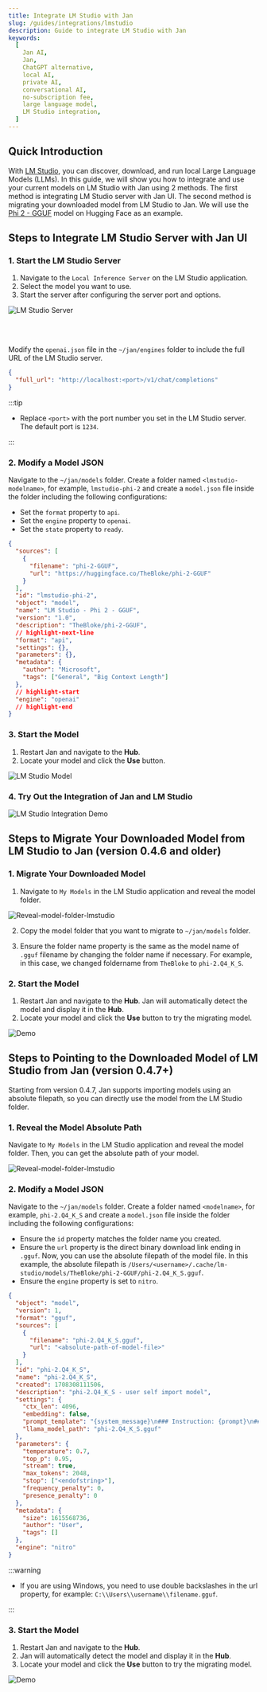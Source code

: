 ```yaml
---
title: Integrate LM Studio with Jan
slug: /guides/integrations/lmstudio
description: Guide to integrate LM Studio with Jan
keywords:
  [
    Jan AI,
    Jan,
    ChatGPT alternative,
    local AI,
    private AI,
    conversational AI,
    no-subscription fee,
    large language model,
    LM Studio integration,
  ]
---
```


## Quick Introduction

With [LM Studio](https://lmstudio.ai/), you can discover, download, and run local Large Language Models (LLMs). In this guide, we will show you how to integrate and use your current models on LM Studio with Jan using 2 methods.  The first method is integrating LM Studio server with Jan UI. The second method is migrating your downloaded model from LM Studio to Jan. We will use the [Phi 2 - GGUF](https://huggingface.co/TheBloke/phi-2-GGUF) model on Hugging Face as an example.

## Steps to Integrate LM Studio Server with Jan UI

### 1. Start the LM Studio Server

1. Navigate to the `Local Inference Server` on the LM Studio application.  
2. Select the model you want to use. 
3. Start the server after configuring the server port and options. 

![LM Studio Server](assets/05-setting-lmstudio-server.gif)

<br></br>

Modify the `openai.json` file in the `~/jan/engines` folder to include the full URL of the LM Studio server.

```json title="~/jan/engines/openai.json"
{
  "full_url": "http://localhost:<port>/v1/chat/completions"
}
```

:::tip

- Replace `<port>` with the port number you set in the LM Studio server. The default port is `1234`.

:::

### 2. Modify a Model JSON

Navigate to the `~/jan/models` folder. Create a folder named `<lmstudio-modelname>`, for example, `lmstudio-phi-2` and create a `model.json` file inside the folder including the following configurations:

- Set the `format` property to `api`.
- Set the `engine` property to `openai`.
- Set the `state` property to `ready`.

```json title="~/jan/models/lmstudio-phi-2/model.json"
{
  "sources": [
    {
      "filename": "phi-2-GGUF",
      "url": "https://huggingface.co/TheBloke/phi-2-GGUF"
    }
  ],
  "id": "lmstudio-phi-2",
  "object": "model",
  "name": "LM Studio - Phi 2 - GGUF",
  "version": "1.0",
  "description": "TheBloke/phi-2-GGUF",
  // highlight-next-line
  "format": "api",
  "settings": {},
  "parameters": {},
  "metadata": {
    "author": "Microsoft",
    "tags": ["General", "Big Context Length"]
  },
  // highlight-start
  "engine": "openai"
  // highlight-end
}
```

### 3. Start the Model

1. Restart Jan and navigate to the **Hub**. 
2. Locate your model and click the **Use** button.

![LM Studio Model](assets/05-lmstudio-run.png)

### 4. Try Out the Integration of Jan and LM Studio

![LM Studio Integration Demo](assets/05-lmstudio-integration-demo.gif)

## Steps to Migrate Your Downloaded Model from LM Studio to Jan (version 0.4.6 and older)

### 1. Migrate Your Downloaded Model

1. Navigate to `My Models` in the LM Studio application and reveal the model folder.

![Reveal-model-folder-lmstudio](assets/05-reveal-model-folder-lmstudio.gif)

2. Copy the model folder that you want to migrate to `~/jan/models` folder.

3. Ensure the folder name property is the same as the model name of `.gguf` filename by changing the folder name if necessary. For example, in this case, we changed foldername from `TheBloke` to `phi-2.Q4_K_S`.

### 2. Start the Model

1. Restart Jan and navigate to the **Hub**. Jan will automatically detect the model and display it in the **Hub**. 
2. Locate your model and click the **Use** button to try the migrating model.

![Demo](assets/05-demo-migrating-model.gif)

## Steps to Pointing to the Downloaded Model of LM Studio from Jan (version 0.4.7+)

Starting from version 0.4.7, Jan supports importing models using an absolute filepath, so you can directly use the model from the LM Studio folder.

### 1. Reveal the Model Absolute Path

Navigate to `My Models` in the LM Studio application and reveal the model folder. Then, you can get the absolute path of your model.

![Reveal-model-folder-lmstudio](assets/05-reveal-model-folder-lmstudio.gif)

### 2. Modify a Model JSON

Navigate to the `~/jan/models` folder. Create a folder named `<modelname>`, for example, `phi-2.Q4_K_S` and create a `model.json` file inside the folder including the following configurations:

- Ensure the `id` property matches the folder name you created.
- Ensure the `url` property is the direct binary download link ending in `.gguf`. Now, you can use the absolute filepath of the model file. In this example, the absolute filepath is `/Users/<username>/.cache/lm-studio/models/TheBloke/phi-2-GGUF/phi-2.Q4_K_S.gguf`.
- Ensure the `engine` property is set to `nitro`.

```json
{
  "object": "model",
  "version": 1,
  "format": "gguf",
  "sources": [
    {
      "filename": "phi-2.Q4_K_S.gguf",
      "url": "<absolute-path-of-model-file>"
    }
  ],
  "id": "phi-2.Q4_K_S",
  "name": "phi-2.Q4_K_S",
  "created": 1708308111506,
  "description": "phi-2.Q4_K_S - user self import model",
  "settings": {
    "ctx_len": 4096,
    "embedding": false,
    "prompt_template": "{system_message}\n### Instruction: {prompt}\n### Response:",
    "llama_model_path": "phi-2.Q4_K_S.gguf"
  },
  "parameters": {
    "temperature": 0.7,
    "top_p": 0.95,
    "stream": true,
    "max_tokens": 2048,
    "stop": ["<endofstring>"],
    "frequency_penalty": 0,
    "presence_penalty": 0
  },
  "metadata": {
    "size": 1615568736,
    "author": "User",
    "tags": []
  },
  "engine": "nitro"
}
```

:::warning

- If you are using Windows, you need to use double backslashes in the url property, for example: `C:\\Users\\username\\filename.gguf`.

:::


### 3. Start the Model

1. Restart Jan and navigate to the **Hub**. 
2. Jan will automatically detect the model and display it in the **Hub**. 
3. Locate your model and click the **Use** button to try the migrating model.  

![Demo](assets/05-demo-pointing-model.gif)
